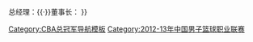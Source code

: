 {{Navbox with collapsible groups
| name = 2012-13赛季CBA总冠军
| titlestyle = background:#332C2B;color:#FFEF02
| title = [[广东宏远篮球俱乐部|{{color|#FFEF02|广东华南虎（广东东莞银行）}}]] [[2013年CBA总决赛|{{color|#FFEF02|2012-13赛季CBA总冠军}}]]
| state = {{{state|autocollapse}}}
| selected = {{{1|}}}
| listclass = hlist
| groupstyle = background:#332C2B;color:#FFEF02
| group1 = 总决赛报名球员
| abbr1 = 1
| list1 = 
* 2 [[埃克·迪奥古]]
* 3 [[高尚]]
* 6 [[陈江华 (篮球运动员)|陈江华]]
* 7 [[王仕鹏]]
* 8 [[朱芳雨]]
* 9 [[易建聯]]
* 10 [[刘晓宇 (篮球运动员)|刘晓宇]]
* 11 [[周鹏 (篮球运动员)|周鹏]]
* 20 [[任骏飞]]
* 23 [[當奴·史隆|唐纳德·斯隆]]
* 32 [[董瀚麟]]
| group2 = 其他球员
| abbr2 = 2
| list2 = 
* 1 [[特里·威廉士|泰伦斯·威廉姆斯]]
* 5 [[李原宇]]
* 12 [[苏伟 (篮球运动员)|苏伟]]
* 30 [[史鸿飞]]
| belowstyle = background:#332C2B;color:#FFEF02
| below = 主教练：[[李春江|{{color|#FFEF02|李春江}}]]→[[杜锋|{{color|#FFEF02|杜锋}}]]{{·}}总经理：[[刘宏疆|{{color|#FFEF02|刘宏疆}}]]{{·}}董事长：[[陈林 (1940年)|{{color|#FFEF02|陈林}}]]
}}<noinclude>
[[Category:CBA总冠军导航模板]]
[[Category:2012-13年中国男子篮球职业联赛]]
</noinclude>